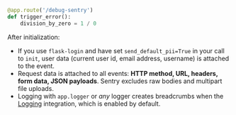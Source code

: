 ```python
@app.route('/debug-sentry')
def trigger_error():
    division_by_zero = 1 / 0
```

After initialization:
- If you use `flask-login` and have set `send_default_pii=True` in your call to `init`, user data (current user id, email address, username) is attached to the event.
- Request data is attached to all events: **HTTP method, URL, headers, form data, JSON payloads**. Sentry excludes raw bodies and multipart file uploads.
- Logging with `app.logger` or _any_ logger creates breadcrumbs when the [Logging](/platforms/python/guides/logging/) integration, which is enabled by default.
